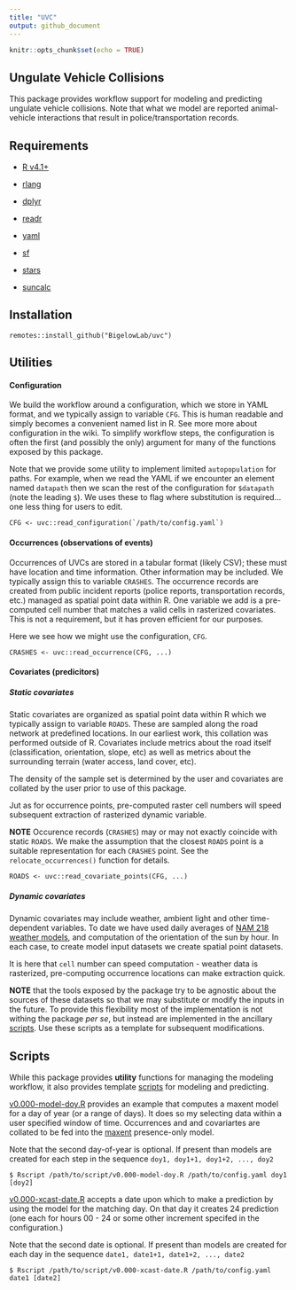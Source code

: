 ```yaml
---
title: "UVC"
output: github_document
---
```


```r
knitr::opts_chunk$set(echo = TRUE)
```

## Ungulate Vehicle Collisions

This package provides workflow support for modeling and predicting ungulate vehicle collisions.  Note that what we model are reported animal-vehicle interactions that result in police/transportation records.  

## Requirements

  - [R v4.1+](https://www.r-project.org/)

  - [rlang](https://CRAN.R-project.org/package=rlang)
  
  - [dplyr](https://CRAN.R-project.org/package=dplyr)
  
  - [readr](https://CRAN.R-project.org/package=readr)
  
  - [yaml](https://CRAN.R-project.org/package=yaml)
  
  - [sf](https://CRAN.R-project.org/package=sf)
   
  - [stars](https://CRAN.R-project.org/package=stars)

  - [suncalc](https://CRAN.R-project.org/package=suncalc) 


## Installation

```
remotes::install_github("BigelowLab/uvc")
```

## Utilities

#### Configuration

We build the workflow around a configuration, which we store in YAML format, and we typically assign to variable `CFG`.  This is human readable and simply becomes a convenient named list in R. See more more about configuration in the wiki.  To simplify workflow steps, the configuration is often the first (and possibly the only) argument for many of the functions exposed by this package. 

Note that we provide some utility to implement limited `autopopulation` for paths.  For example, when we read the YAML if we encounter an element named `datapath` then we scan the rest of the configuration for `$datapath` (note the leading `$`).  We uses these to flag where substitution is required... one less thing for users to edit.

```
CFG <- uvc::read_configuration(`/path/to/config.yaml`)
```

#### Occurrences (observations of events)

Occurrences of UVCs are stored in a tabular format (likely CSV); these must have location and time information.  Other information may be included.  We typically assign this to variable `CRASHES`. The occurrence records are created from public incident reports (police reports, transportation records, etc.) managed as spatial point data within R. One variable we add is a pre-computed cell number that matches a valid cells in rasterized covariates.  This is not a requirement, but it has proven efficient for our purposes.

Here we see how we might use the configuration, `CFG`.

```
CRASHES <- uvc::read_occurrence(CFG, ...)
```

#### Covariates (predicitors)

##### Static covariates

Static covariates are organized as spatial point data within R which we typically assign to variable `ROADS`.  These are sampled along the road network at predefined locations. In our earliest work, this collation was performed outside of R. Covariates include metrics about the road itself (classification, orientation, slope, etc) as well as metrics about the surrounding terrain (water access, land cover, etc).  

The density of the sample set is determined by the user and covariates are collated by the user prior to use of this package.

Jut as for occurrence points, pre-computed raster cell numbers will speed subsequent extraction of rasterized dynamic variable.

**NOTE** Occurence records (`CRASHES`) may or may not exactly coincide with static `ROADS`. We make the assumption that the closest `ROADS` point is a suitable representation for each `CRASHES` point.  See the `relocate_occurrences()` function for details. 


```
ROADS <- uvc::read_covariate_points(CFG, ...)
```

##### Dynamic covariates

Dynamic covariates may include weather, ambient light and other time-dependent variables. To date we have used daily averages of [NAM 218 weather models](https://www.ncei.noaa.gov/products/weather-climate-models/north-american-mesoscale), and computation of the orientation of the sun by hour.  In each case, to create model input datasets we create spatial point datasets.

It is here that `cell` number can speed computation - weather data is rasterized, pre-computing occurrence locations can make extraction quick.

**NOTE** that the tools exposed by the package try to be agnostic about the sources of these datasets so that we may substitute or modify the inputs in the future.  To provide this flexibility most of the implementation is not withing the package *per se*, but instead are implemented in the ancillary [scripts](https://github.com/BigelowLab/uvc/tree/main/inst/scripts).  Use these scripts as a template for subsequent modifications.


## Scripts

While this package provides **utility** functions for managing the modeling workflow, it also provides template [scripts](https://github.com/BigelowLab/uvc/tree/main/inst/scripts) for modeling and predicting. 

[v0.000-model-doy.R](https://github.com/BigelowLab/uvc/tree/main/inst/scripts/v0.000-model-doy.R) provides an example that computes a maxent model for a day of year (or a range of days).  It does so my selecting data within a user specified window of time. Occurrences and and covariartes are collated to be fed into the [maxent](https://biodiversityinformatics.amnh.org/open_source/maxent/) presence-only model.  

Note that the second day-of-year is optional.  If present than models are created for each step in the sequence `doy1, doy1+1, doy1+2, ..., doy2`

```
$ Rscript /path/to/script/v0.000-model-doy.R /path/to/config.yaml doy1 [doy2]
```

[v0.000-xcast-date.R](https://github.com/BigelowLab/uvc/tree/main/inst/scripts/v0.000-xcast-date.R) accepts a date upon which to make a prediction by using the model for the matching day.  On that day it creates 24 prediction (one each for hours 00 - 24 or some other increment specifed in the configuration.)

Note that the second date is optional.  If present than models are created for each day in the sequence `date1, date1+1, date1+2, ..., date2`

```
$ Rscript /path/to/script/v0.000-xcast-date.R /path/to/config.yaml date1 [date2]
```
